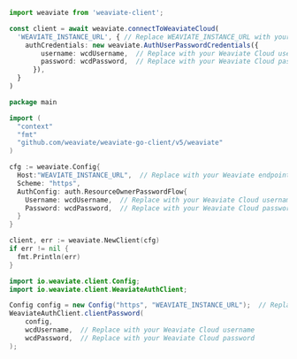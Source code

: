 <!-- Delete these imports if already imported in the file -->

<Tabs groupId="languages">
<TabItem value="py" label="Python">
   <FilteredTextBlock
     text={PyCode}
     startMarker="# START ConnectWithOIDC"
     endMarker="# END ConnectWithOIDC"
     language="py"
   />
</TabItem>
<TabItem value="js" label="JS/TS">

```ts
import weaviate from 'weaviate-client';

const client = await weaviate.connectToWeaviateCloud(
  'WEAVIATE_INSTANCE_URL', { // Replace WEAVIATE_INSTANCE_URL with your instance URL
    authCredentials: new weaviate.AuthUserPasswordCredentials({
        username: wcdUsername,  // Replace with your Weaviate Cloud username
        password: wcdPassword,  // Replace with your Weaviate Cloud password
      }),
  }
)
```

</TabItem>

<TabItem value="go" label="Go">

```go
package main

import (
  "context"
  "fmt"
  "github.com/weaviate/weaviate-go-client/v5/weaviate"
)

cfg := weaviate.Config{
  Host:"WEAVIATE_INSTANCE_URL",  // Replace with your Weaviate endpoint
  Scheme: "https",
  AuthConfig: auth.ResourceOwnerPasswordFlow{
    Username: wcdUsername,  // Replace with your Weaviate Cloud username
    Password: wcdPassword,  // Replace with your Weaviate Cloud password
  }
}

client, err := weaviate.NewClient(cfg)
if err != nil {
  fmt.Println(err)
}
```

</TabItem>
<TabItem value="java" label="Java">

```java
import io.weaviate.client.Config;
import io.weaviate.client.WeaviateAuthClient;

Config config = new Config("https", "WEAVIATE_INSTANCE_URL");  // Replace with your Weaviate endpoint
WeaviateAuthClient.clientPassword(
    config,
    wcdUsername,  // Replace with your Weaviate Cloud username
    wcdPassword,  // Replace with your Weaviate Cloud password
);
```

</TabItem>
</Tabs>
